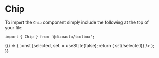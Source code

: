 
<Meta
  title="Toolbox/Chip"
  component={Chip}
/>

# Chip

To import the `Chip` component simply include the following at the top of your file:

```
import { Chip } from '@dicoauto/toolbox';
```

<Canvas>
  <Story name="Default">
    <Chip label="Ingolstadt" />
  </Story>
</Canvas>

<Canvas>
  <Story name="selected">
    <Chip
      selected
      label="Munich"
    />
  </Story>
</Canvas>

<Canvas>
  <Story name="disabled">
    <Chip
      disabled
      label="Munich"
    />
  </Story>
</Canvas>

<Canvas>
  <Story name="With Action">
    {() => {
      const [selected, set] = useState(false);
      return (
        <Chip
          label="Stuttgart"
          selected={selected}
          onClick={() => set(!selected)}
        />
      );
    }}
  </Story>
</Canvas>
